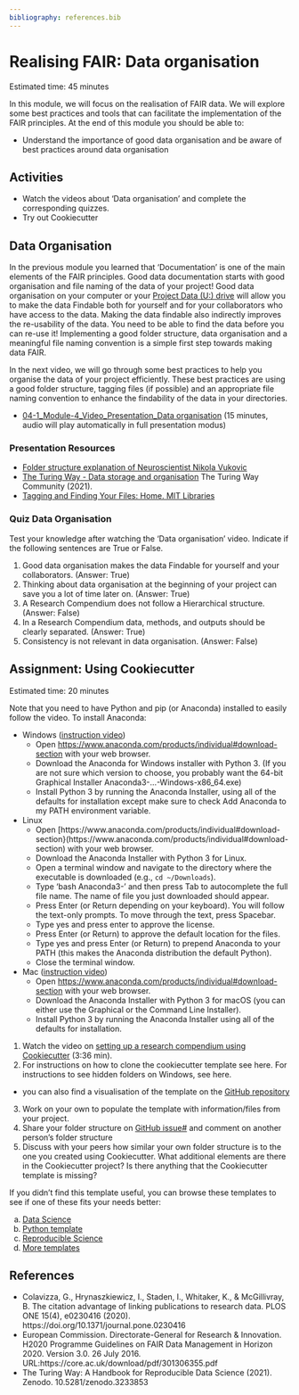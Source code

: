 ```yaml
---
bibliography: references.bib
---
```


# Realising FAIR: Data organisation {#realisingFAIR1}
Estimated time: 45 minutes

In this module, we will focus on the realisation of FAIR data. 
We will explore some best practices and tools that can facilitate the implementation of the FAIR principles. 
At the end of this module you should be able to:

*	Understand the importance of good data organisation and be aware of best practices around data organisation

## Activities 
*	Watch the videos about ‘Data organisation’ and complete the corresponding quizzes.
* Try out Cookiecutter

## Data Organisation 
In the previous module you learned that ‘Documentation’ is one of the main elements of the FAIR principles. 
Good data documentation starts with good organisation and file naming of the data of your project! 
Good data organisation on your computer or your [Project Data (U:) drive](https://www.tudelft.nl/en/library/research-data-management/r/manage/storage) will allow you to make the data Findable both for yourself and for your collaborators who have access to the data. 
Making the data findable also indirectly improves the re-usability of the data. You need to be able to find the data before you can re-use it! 
Implementing a good folder structure, data organisation and a meaningful file naming convention is a simple first step towards making data FAIR.

In the next video, we will go through some best practices to help you organise the data of your project efficiently. These best practices are using a good folder structure, tagging files (if possible) and an appropriate file naming convention to enhance the findability of the data in your directories.

* [04-1_Module-4_Video_Presentation_Data organisation](https://surfdrive.surf.nl/files/index.php/s/gyIxtQ1O155GI3h) (15 minutes, audio will play automatically in full presentation modus)

### Presentation Resources
*	[Folder structure explanation of Neuroscientist Nikola Vukovic](http://nikola.me/folder_structure.html)
*	[The Turing Way - Data storage and organisation](https://the-turing-way.netlify.app/reproducible-research/rdm/rdm-storage.html) The Turing Way Community (2021). 
*	[Tagging and Finding Your Files: Home. MIT Libraries](https://libguides.mit.edu/metadataTools)


### Quiz Data Organisation 
Test your knowledge after watching the 'Data organisation' video. Indicate if the following sentences are True or False.

1.	Good data organisation makes the data Findable for yourself and your collaborators.
(Answer:  True)
2.	Thinking about data organisation at the beginning of your project can save you a lot of time later on.  (Answer: True)
3.	A Research Compendium does not follow a Hierarchical structure.
(Answer:  False)
4.	In a Research Compendium data, methods, and outputs should be clearly separated.
(Answer: True)
5.	Consistency is not relevant in data organisation.  (Answer: False)

## Assignment: Using Cookiecutter
Estimated time: 20 minutes

Note that you need to have Python and pip (or Anaconda) installed to easily follow the video.
To install Anaconda: 

* Windows ([instruction video](https://www.youtube.com/watch?v=xxQ0mzZ8UvA))
    * Open [https://www.anaconda.com/products/individual#download-section](https://www.anaconda.com/products/individual#download-section) with your web browser.
    * Download the Anaconda for Windows installer with Python 3. (If you are not sure which version to choose, you probably want the 64-bit Graphical Installer Anaconda3-...-Windows-x86_64.exe)
    * Install Python 3 by running the Anaconda Installer, using all of the defaults for installation except make sure to check Add Anaconda to my PATH environment variable.
* Linux 
    * Open [https://www.anaconda.com/products/individual#download-section}(https://www.anaconda.com/products/individual#download-section) with your web browser.
    * Download the Anaconda Installer with Python 3 for Linux.
    * Open a terminal window and navigate to the directory where the executable is downloaded (e.g., `cd ~/Downloads`).
    * Type 'bash Anaconda3-' and then press Tab to autocomplete the full file name. 
    The name of file you just downloaded should appear.
    * Press Enter (or Return depending on your keyboard). 
    You will follow the text-only prompts. 
    To move through the text, press Spacebar. 
    * Type yes and press enter to approve the license. 
    * Press Enter (or Return) to approve the default location for the files. 
    * Type yes and press Enter (or Return) to prepend Anaconda to your PATH (this makes the Anaconda distribution the default Python).
    * Close the terminal window.
* Mac ([instruction video](https://www.youtube.com/watch?v=TcSAln46u9U))
    * Open [https://www.anaconda.com/products/individual#download-section](https://www.anaconda.com/products/individual#download-section) with your web browser.
    * Download the Anaconda Installer with Python 3 for macOS (you can either use the Graphical or the Command Line Installer).
    * Install Python 3 by running the Anaconda Installer using all of the defaults for installation.


1. Watch the video on [setting up a research compendium using Cookiecutter](https://vimeo.com/462773031) (3:36 min). 
2. For instructions on how to clone the cookiecutter template see here. 
For instructions to see hidden folders on Windows, see here.
  * you can also find a visualisation of the template on the [GitHub repository](https://github.com/bvreede/good-enough-project)
3. Work on your own to populate the template with information/files from your project. 
4. Share your folder structure on [GitHub issue#](link) and comment on another person's folder structure 
4. Discuss with your peers how similar your own folder structure is to the one you created
using Cookiecutter. 
What additional elements are there in the Cookiecutter project? 
Is there anything that the Cookiecutter template is missing?

If you didn’t find this template useful, you can browse these templates to see if one of these fits your needs better:

a. [Data Science](https://github.com/drivendata/cookiecutter-data-science)
b. [Python template](https://github.com/NLeSC/python-template)
c. [Reproducible Science](https://github.com/mkrapp/cookiecutter-reproducible-science)
d. [More templates](http://cookiecutter-templates.sebastianruml.name/)


## References
*	Colavizza, G., Hrynaszkiewicz, I., Staden, I., Whitaker, K., & McGillivray, B. The citation advantage of linking publications to research data. PLOS ONE 15(4), e0230416 (2020). https://doi.org/10.1371/journal.pone.0230416
*	European Commission. Directorate-General for Research & Innovation. H2020 Programme Guidelines on FAIR Data Management in Horizon 2020. Version 3.0. 26 July 2016. URL:https://core.ac.uk/download/pdf/301306355.pdf
* The Turing Way: A Handbook for Reproducible Data Science (2021). Zenodo. 10.5281/zenodo.3233853

